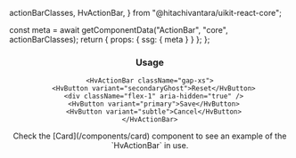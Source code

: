   actionBarClasses,
  HvActionBar,
} from "@hitachivantara/uikit-react-core";


  const meta = await getComponentData("ActionBar", "core", actionBarClasses);
  return { props: { ssg: { meta } } };
};

<Header />

### Usage

```tsx live
<HvActionBar className="gap-xs">
  <HvButton variant="secondaryGhost">Reset</HvButton>
  <div className="flex-1" aria-hidden="true" />
  <HvButton variant="primary">Save</HvButton>
  <HvButton variant="subtle">Cancel</HvButton>
</HvActionBar>
```

<Callout type="info">
  Check the [Card](/components/card) component to see an example of the
  `HvActionBar` in use.
</Callout>
